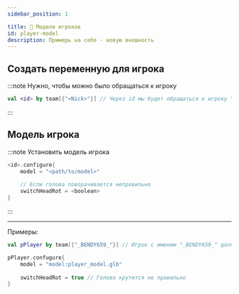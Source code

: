 ```yaml
---
sidebar_position: 1

title: 💁 Модели игроков
id: player-model
description: Примерь на себе - новую внешность
---
```


## Создать переменную для игрока

:::note Нужно, чтобы можно было обращаться к игроку
```kts
val <id> by team[{"<Nick>"}] // Через id мы будет обращаться к игроку "Nick"
```
:::

## Модель игрока

:::note Установить модель игрока
```kts
<id>.configure{
    model = "<path/to/model>"
    
    // Если голова поворачивается неправильно
    switchHeadRot = <boolean>
}
```

:::

---

Примеры:
```kts
val pPlayer by team[{"_BENDY659_"}] // Игрок с именем "_BENDY659_" должен существовать в мире, иначе никакого толку

pPlayer.confugure{
    model = "model:player_model.glb"
    
    switchHeadRot = true // Голова крутится не правильно
}
```
